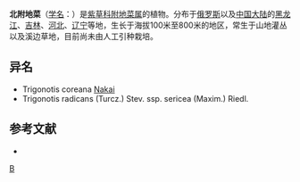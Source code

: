 {{Speciesbox 
| genus = Trigonotis
| species = radicans
| authority = (Turcz.) Stev.
}}
'''北附地菜'''（[[学名|学名]]：{{lang|la|''Trigonotis radicans''}}）是[[紫草科|紫草科]][[附地菜属|附地菜属]]的植物。分布于[[俄罗斯|俄罗斯]]以及[[中国大陆|中国大陆]]的[[黑龙江|黑龙江]]、[[吉林|吉林]]、[[河北|河北]]、[[辽宁|辽宁]]等地，生长于海拔100米至800米的地区，常生于山地灌丛以及溪边草地，目前尚未由人工引种栽培。

== 异名 ==
* Trigonotis coreana [[中井猛之进|Nakai]]
* Trigonotis radicans (Turcz.) Stev. ssp. sericea (Maxim.) Riedl.

== 参考文献 ==
<div class="references-small">
* {{cite web| url =http://www.bioinfo.cn/db05/KmzwSpecies.php?action=view&id=2889| title =北附地菜| work =《中国高等植物数据库全库》| publisher =中国科学院微生物研究所| author =昆明植物研究所| accessdate =2009-02-23| deadurl =yes| archiveurl =https://web.archive.org/web/20160305023755/http://www.bioinfo.cn/db05/KmzwSpecies.php?action=view&id=2889| archivedate =2016-03-05}}
</div>
{{Taxonbar|from=Q10904088}}

[[Category:附地菜属|B]]


{{植物小作品}}